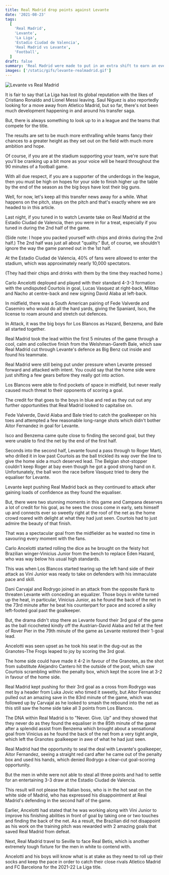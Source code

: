 ```yaml
---
title: Real Madrid drop points against Levante
date: '2021-08-23'
tags:
  [
    'Real Madrid',
    'Levante',
    'La Liga',
    'Estadio Ciudad de Valencia',
    'Real Madrid vs Levante',
    'Football',
  ]
draft: false
summary: 'Real Madrid were made to put in an extra shift to earn an evenly played draw at the Estadio Ciudad de Valencia.'
images: ['/static/gifs/levante-realmadrid.gif']
---
```


<div className="flex flex-wrap -mx-2 overflow-hidden xl:-mx-2">
  <div className="my-1 px-2 w-full overflow-hidden xl:my-1 xl:px-2 xl:w-1/2">
    <Image
      alt="Levante vs Real Madrid"
      src="/static/gifs/levante-realmadrid.gif"
      width={1227}
      height={700}
    />
  </div>
</div>

It is fair to say that La Liga has lost its global reputation with the likes of Cristiano Ronaldo and Lionel Messi leaving. Saul Niguez is also reportedly looking for a move away from Atletico Madrid, but so far, there's not been much development happening in and around his transfer saga.

But, there is always something to look up to in a league and the teams that compete for the title.

The results are set to be much more enthralling while teams fancy their chances to a greater height as they set out on the field with much more ambition and hope.

Of course, if you are at the stadium supporting your team, we're sure that you'll be cranking up a bit more as your voice will be heard throughout the 90 minutes of a football game.

With all due respect, if you are a supporter of the underdogs in the league, then you must be high on hopes for your side to finish higher up the table by the end of the season as the big boys have lost their big guns.

Well, for now, let's keep all this transfer news away for a while. What happens on the pitch, stays on the pitch and that's exactly where we are headed to in this article.

Last night, if you tuned in to watch Levante take on Real Madrid at the Estadio Ciudad de Valencia, then you were in for a treat, especially if you tuned in during the 2nd half of the game.

(Side note: I hope you packed yourself with chips and drinks during the 2nd half.) The 2nd half was just all about "quality." But, of course, we shouldn't ignore the way the game panned out in the 1st half.

At the Estadio Ciudad de Valencia, 40% of fans were allowed to enter the stadium, which was approximately nearly 10,000 spectators.

(They had their chips and drinks with them by the time they reached home.)

Carlo Ancelotti deployed and played with their standard 4-3-3 formation with the undisputed Courtois in goal, Lucas Vasquez at right-back, Militao and Nacho at centre-back and new signing David Alaba at left-back.

In midfield, there was a South American pairing of Fede Valverde and Casemiro who would do all the hard yards, giving the Spaniard, Isco, the license to roam around and stretch out defences.

In Attack, it was the big boys for Los Blancos as Hazard, Benzema, and Bale all started together.

Real Madrid took the lead within the first 5 minutes of the game through a cool, calm and collective finish from the Welshman-Gareth Bale, which saw Real Madrid cut through Levante's defence as Big Benz cut inside and found his teammate.

Real Madrid were still being put under pressure when Levante pressed forward and attacked with intent. You could say that the home side were just shifting a few gears before they really got into action.

Los Blancos were able to find pockets of space in midfield, but never really caused much threat to their opponents of scoring a goal.

The credit for that goes to the boys in blue and red as they cut out any further opportunities that Real Madrid looked to capitalise on.

Fede Valverde, David Alaba and Bale tried to catch the goalkeeper on his toes and attempted a few reasonable long-range shots which didn't bother Aitor Fernandez in goal for Levante.

Isco and Benzema came quite close to finding the second goal, but they were unable to find the net by the end of the first half.

Seconds into the second half, Levante found a pass through to Roger Marti, who drilled it in low past Courtois as the ball trickled its way over the line to give the home side a much deserved lead. The Belgian shot-stopper couldn't keep Roger at bay even though he got a good strong hand on it. Unfortunately, the ball won the race before Vasquez tried to deny the equaliser for Levante.

Levante kept pushing Real Madrid back as they continued to attack after gaining loads of confidence as they found the equaliser.

But, there were two stunning moments in this game and Campana deserves a lot of credit for his goal, as he sees the cross come in early, sets himself up and connects ever so sweetly right at the roof of the net as the home crowd roared with delight at what they had just seen. Courtois had to just admire the beauty of that finish.

That was a spectacular goal from the midfielder as he wasted no time in savouring every moment with the fans.

Carlo Ancelotti started rolling the dice as he brought on the feisty hot Brazilian winger-Vinicius Junior from the bench to replace Eden Hazard, who was way below his usual high standards.

This was when Los Blancos started tearing up the left hand side of their attack as Vini Junior was ready to take on defenders with his immaculate pace and skill.

Dani Carvajal and Rodrygo joined in an attack from the opposite flank to threaten Levante with conceding an equalizer. Those boys in white turned up the heat, in particular, Vinicius Junior, as he found the back of the net in the 73rd minute after he beat his counterpart for pace and scored a silky left-footed goal past the goalkeeper.

But, the drama didn't stop there as Levante found their 3rd goal of the game as the ball ricocheted kindly off the Austrian-David Alaba and fell at the feet of Rover Pier in the 79th minute of the game as Levante restored their 1-goal lead.

Ancelotti was seen upset as he took his seat in the dug-out as the Granotes-The Frogs leaped to joy by scoring the 3rd goal.

The home side could have made it 4-2 in favour of the Granotes, as the shot from substitute Alejandro Cantero hit the outside of the post, which saw Courtois scrambling within the penalty box, which kept the score line at 3-2 in favour of the home side.

Real Madrid kept pushing for their 3rd goal as a cross from Rodrygo was met by a header from Luka Jovic who timed it sweetly, but Aitor Fernandez pulled out an amazing save in the 83rd minute of the game, which was followed up by Carvajal as he looked to smash the rebound into the net as this still saw the home side take all 3 points from Los Blancos.

The DNA within Real Madrid is to "Never. Give. Up" and they showed that they never do as they found the equaliser in the 85th minute of the game after a splendid assist from Benzema which brought about a sensational goal from Vinicius as he found the back of the net from a very tight angle, which left the Granotes goalkeeper in awe of what he had just seen.

Real Madrid had the opportunity to seal the deal with Levante's goalkeeper, Aitor Fernandez, seeing a straight red card after he came out of the penalty box and used his hands, which denied Rodrygo a clear-cut goal-scoring opportunity.

But the men in white were not able to steal all three points and had to settle for an entertaining 3-3 draw at the Estadio Ciudad de Valencia.

This result will not please the Italian boss, who is in the hot seat on the white side of Madrid, who has expressed his disappointment at Real Madrid's defending in the second half of the game.

Earlier, Ancelotti had stated that he was working along with Vini Junior to improve his finishing abilities in front of goal by taking one or two touches and finding the back of the net. As a result, the Brazilian did not disappoint as his work on the training pitch was rewarded with 2 amazing goals that saved Real Madrid from defeat.

Next, Real Madrid travel to Seville to face Real Betis, which is another extremely tough fixture for the men in white to contend with.

Ancelotti and his boys will know what is at stake as they need to roll up their socks and keep the pace in order to catch their close rivals Atletico Madrid and FC Barcelona for the 2021-22 La Liga title.
